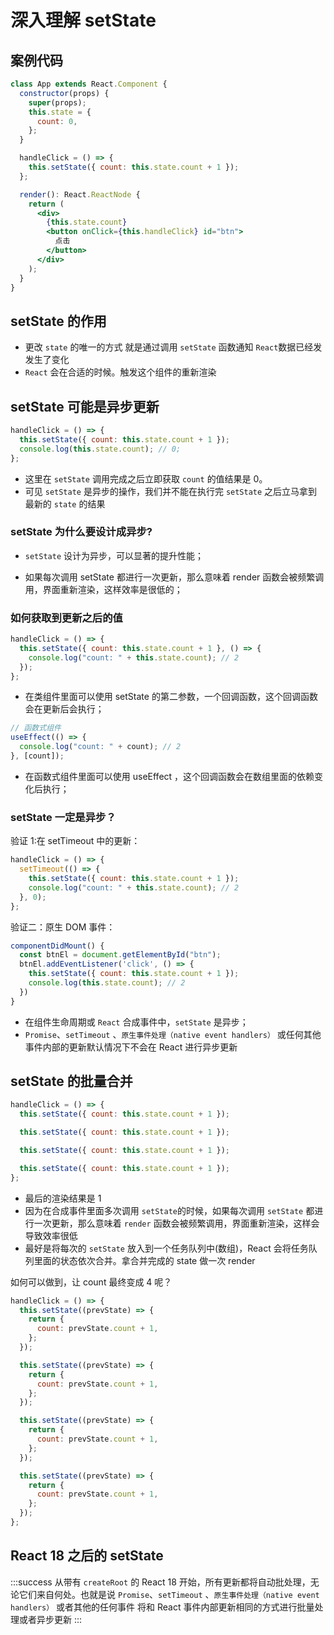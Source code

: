 
# 深入理解 setState

## 案例代码

```jsx
class App extends React.Component {
  constructor(props) {
    super(props);
    this.state = {
      count: 0,
    };
  }

  handleClick = () => {
    this.setState({ count: this.state.count + 1 });
  };

  render(): React.ReactNode {
    return (
      <div>
        {this.state.count}
        <button onClick={this.handleClick} id="btn">
          点击
        </button>
      </div>
    );
  }
}
```

## setState 的作用

- 更改 `state` 的唯一的方式 就是通过调用 `setState` 函数通知 `React`数据已经发发生了变化
- `React` 会在合适的时候。触发这个组件的重新渲染

## setState 可能是异步更新

```javascript
handleClick = () => {
  this.setState({ count: this.state.count + 1 });
  console.log(this.state.count); // 0;
};
```

- 这里在 `setState` 调用完成之后立即获取 `count` 的值结果是 0。
- 可见 `setState` 是异步的操作，我们并不能在执行完 `setState` 之后立马拿到最新的 `state` 的结果

### setState 为什么要设计成异步?

- `setState` 设计为异步，可以显著的提升性能；

- 如果每次调用 setState 都进行一次更新，那么意味着 render 函数会被频繁调用，界面重新渲染，这样效率是很低的；

### 如何获取到更新之后的值

```javascript
handleClick = () => {
  this.setState({ count: this.state.count + 1 }, () => {
    console.log("count: " + this.state.count); // 2
  });
};
```

- 在类组件里面可以使用 setState 的第二参数，一个回调函数，这个回调函数会在更新后会执行；

```javascript
// 函数式组件
useEffect(() => {
  console.log("count: " + count); // 2
}, [count]);
```

- 在函数式组件里面可以使用 useEffect ，这个回调函数会在数组里面的依赖变化后执行；

### setState 一定是异步？

验证 1:在 setTimeout 中的更新：

```javascript
handleClick = () => {
  setTimeout(() => {
    this.setState({ count: this.state.count + 1 });
    console.log("count: " + this.state.count); // 2
  }, 0);
};
```

验证二：原生 DOM 事件：

```javascript
componentDidMount() {
  const btnEl = document.getElementById("btn");
  btnEl.addEventListener('click', () => {
    this.setState({ count: this.state.count + 1 });
    console.log(this.state.count); // 2
  })
}
```

- 在组件生命周期或 `React` 合成事件中，`setState` 是异步；
- `Promise`、`setTimeout` 、`原生事件处理（native event handlers）` 或任何其他事件内部的更新默认情况下不会在 React 进行异步更新

## setState 的批量合并

```jsx
handleClick = () => {
  this.setState({ count: this.state.count + 1 });

  this.setState({ count: this.state.count + 1 });

  this.setState({ count: this.state.count + 1 });

  this.setState({ count: this.state.count + 1 });
};
```

- 最后的渲染结果是 1
- 因为在合成事件里面多次调用 `setState`的时候，如果每次调用 `setState` 都进行一次更新，那么意味着 `render` 函数会被频繁调用，界面重新渲染，这样会导致效率很低
- 最好是将每次的 `setState` 放入到一个任务队列中(数组)，React 会将任务队列里面的状态依次合并。拿合并完成的 state 做一次 render

如何可以做到，让 count 最终变成 4 呢？

```jsx
handleClick = () => {
  this.setState((prevState) => {
    return {
      count: prevState.count + 1,
    };
  });

  this.setState((prevState) => {
    return {
      count: prevState.count + 1,
    };
  });

  this.setState((prevState) => {
    return {
      count: prevState.count + 1,
    };
  });

  this.setState((prevState) => {
    return {
      count: prevState.count + 1,
    };
  });
};
```

## React 18 之后的 setState

:::success
从带有 `createRoot` 的 React 18 开始，所有更新都将自动批处理，无论它们来自何处。也就是说 `Promise`、`setTimeout` 、`原生事件处理（native event handlers）` 或者其他的任何事件
将和 React 事件内部更新相同的方式进行批量处理或者异步更新
:::
